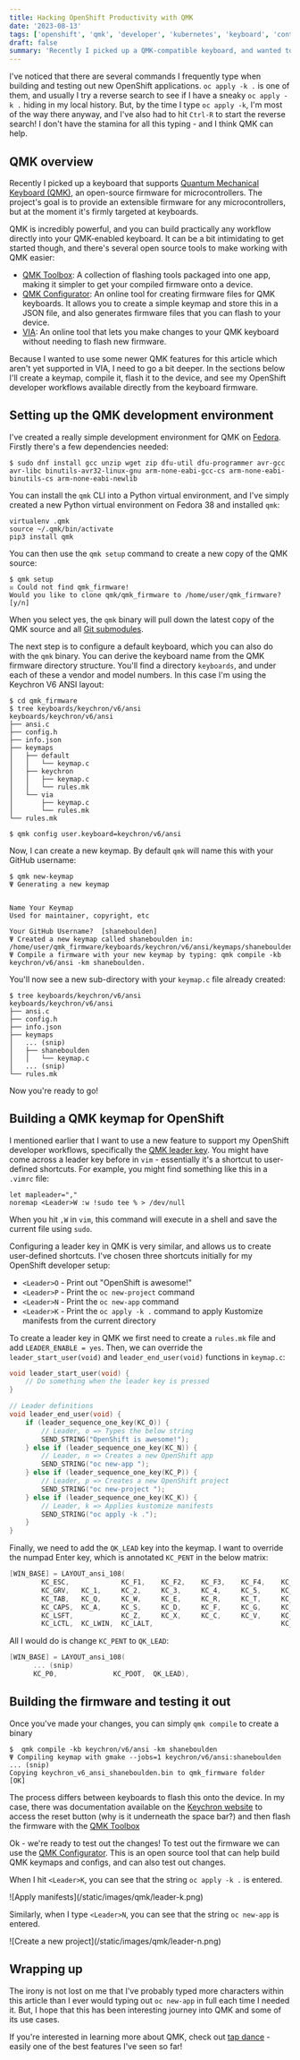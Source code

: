 ```yaml
---
title: Hacking OpenShift Productivity with QMK
date: '2023-08-13'
tags: ['openshift', 'qmk', 'developer', 'kubernetes', 'keyboard', 'containers']
draft: false
summary: 'Recently I picked up a QMK-compatible keyboard, and wanted to see how I could modify my OpenShift development workflows to suit.'
---
```

I've noticed that there are several commands I frequently type when building and testing out new OpenShift applications. `oc apply -k .` is one of them, and usually I try a reverse search to see if I have a sneaky `oc apply -k .` hiding in my local history. But, by the time I type `oc apply -k`, I'm most of the way there anyway, and I've also had to hit `Ctrl-R` to start the reverse search! I don't have the stamina for all this typing - and I think QMK can help.

## QMK overview
Recently I picked up a keyboard that supports [Quantum Mechanical Keyboard (QMK)](https://qmk.fm/), an open-source firmware for microcontrollers. The project's goal is to provide an extensible firmware for any microcontrollers, but at the moment it's firmly targeted at keyboards.

QMK is incredibly powerful, and you can build practically any workflow directly into your QMK-enabled keyboard. It can be a bit intimidating to get started though, and there's several open source tools to make working with QMK easier:

- [QMK Toolbox](https://github.com/qmk/qmk_toolbox): A collection of flashing tools packaged into one app, making it simpler to get your compiled firmware onto a device.
- [QMK Configurator](https://github.com/qmk/qmk_configurator): An online tool for creating firmware files for QMK keyboards. It allows you to create a simple keymap and store this in a JSON file, and also generates firmware files that you can flash to your device.
- [VIA](https://www.caniusevia.com/): An online tool that lets you make changes to your QMK keyboard without needing to flash new firmware.

Because I wanted to use some newer QMK features for this article which aren't yet supported in VIA, I need to go a bit deeper. In the sections below I'll create a keymap, compile it, flash it to the device, and see my OpenShift developer workflows available directly from the keyboard firmware.

## Setting up the QMK development environment
I've created a really simple development environment for QMK on [Fedora](https://fedoraproject.org/). Firstly there's a few dependencies needed:
```
$ sudo dnf install gcc unzip wget zip dfu-util dfu-programmer avr-gcc avr-libc binutils-avr32-linux-gnu arm-none-eabi-gcc-cs arm-none-eabi-binutils-cs arm-none-eabi-newlib
```
You can install the `qmk` CLI into a Python virtual environment, and I've simply created a new Python virtual environment on Fedora 38 and installed `qmk`:
```
virtualenv .qmk
source ~/.qmk/bin/activate
pip3 install qmk
```
You can then use the `qmk setup` command to create a new copy of the QMK source:
```
$ qmk setup
☒ Could not find qmk_firmware!
Would you like to clone qmk/qmk_firmware to /home/user/qmk_firmware? [y/n]
```
When you select yes, the `qmk` binary will pull down the latest copy of the QMK source and all [Git submodules](https://git-scm.com/book/en/v2/Git-Tools-Submodules).

The next step is to configure a default keyboard, which you can also do with the `qmk` binary. You can derive the keyboard name from the QMK firmware directory structure. You'll find a directory `keyboards`, and under each of these a vendor and model numbers. In this case I'm using the Keychron V6 ANSI layout:
```
$ cd qmk_firmware
$ tree keyboards/keychron/v6/ansi
keyboards/keychron/v6/ansi
├── ansi.c
├── config.h
├── info.json
├── keymaps
│   ├── default
│   │   └── keymap.c
│   ├── keychron
│   │   ├── keymap.c
│   │   └── rules.mk
│   └── via
│       ├── keymap.c
│       └── rules.mk
└── rules.mk

$ qmk config user.keyboard=keychron/v6/ansi
```
Now, I can create a new keymap. By default `qmk` will name this with your GitHub username:
```
$ qmk new-keymap
Ψ Generating a new keymap


Name Your Keymap
Used for maintainer, copyright, etc

Your GitHub Username?  [shaneboulden]
Ψ Created a new keymap called shaneboulden in: /home/user/qmk_firmware/keyboards/keychron/v6/ansi/keymaps/shaneboulden.
Ψ Compile a firmware with your new keymap by typing: qmk compile -kb keychron/v6/ansi -km shaneboulden.
```
You'll now see a new sub-directory with your `keymap.c` file already created:
```
$ tree keyboards/keychron/v6/ansi
keyboards/keychron/v6/ansi
├── ansi.c
├── config.h
├── info.json
├── keymaps
│   ... (snip)
│   ├── shaneboulden
│   │   └── keymap.c
│   ... (snip)
└── rules.mk
```
Now you're ready to go!

## Building a QMK keymap for OpenShift
I mentioned earlier that I want to use a new feature to support my OpenShift developer workflows, specifically the [QMK leader key](https://github.com/qmk/qmk_firmware/blob/master/docs/feature_leader_key.md). You might have come across a leader key before in `vim` - essentially it's a shortcut to user-defined shortcuts. For example, you might find something like this in a `.vimrc` file:
```
let mapleader=","
noremap <Leader>W :w !sudo tee % > /dev/null
```
When you hit `,W` in `vim`, this command will execute in a shell and save the current file using `sudo`. 

Configuring a leader key in QMK is very similar, and allows us to create user-defined shortcuts. I've chosen three shortcuts initially for my OpenShift developer setup:
- `<Leader>O` - Print out "OpenShift is awesome!"
- `<Leader>P` - Print the `oc new-project` command
- `<Leader>N` - Print the `oc new-app` command
- `<Leader>K` - Print the `oc apply -k .` command to apply Kustomize manifests from the current directory

To create a leader key in QMK we first need to create a `rules.mk` file and add `LEADER_ENABLE = yes`. Then, we can override the `leader_start_user(void)` and `leader_end_user(void)` functions in `keymap.c`:
```c
void leader_start_user(void) {
    // Do something when the leader key is pressed
}

// Leader definitions
void leader_end_user(void) {
    if (leader_sequence_one_key(KC_O)) {
        // Leader, o => Types the below string
        SEND_STRING("OpenShift is awesome!");
    } else if (leader_sequence_one_key(KC_N)) {
        // Leader, n => Creates a new OpenShift app
        SEND_STRING("oc new-app ");
    } else if (leader_sequence_one_key(KC_P)) {
        // Leader, p => Creates a new OpenShift project
        SEND_STRING("oc new-project ");
    } else if (leader_sequence_one_key(KC_K)) {
        // Leader, k => Applies kustomize manifests
        SEND_STRING("oc apply -k .");
    }
}
```
Finally, we need to add the `QK_LEAD` key into the keymap. I want to override the numpad Enter key, which is annotated `KC_PENT` in the below matrix:
```c
[WIN_BASE] = LAYOUT_ansi_108(
        KC_ESC,             KC_F1,    KC_F2,    KC_F3,    KC_F4,    KC_F5,    KC_F6,    KC_F7,    KC_F8,    KC_F9,    KC_F10,   KC_F11,     KC_F12,   KC_PSCR,  KC_CRTA,  RGB_MOD,  _______,  _______,  _______,  _______,
        KC_GRV,   KC_1,     KC_2,     KC_3,     KC_4,     KC_5,     KC_6,     KC_7,     KC_8,     KC_9,     KC_0,     KC_MINS,  KC_EQL,     KC_BSPC,  KC_INS,   KC_HOME,  KC_PGUP,  KC_NUM,   KC_PSLS,  KC_PAST,  KC_PMNS,
        KC_TAB,   KC_Q,     KC_W,     KC_E,     KC_R,     KC_T,     KC_Y,     KC_U,     KC_I,     KC_O,     KC_P,     KC_LBRC,  KC_RBRC,    KC_BSLS,  KC_DEL,   KC_END,   KC_PGDN,  KC_P7,    KC_P8,    KC_P9,
        KC_CAPS,  KC_A,     KC_S,     KC_D,     KC_F,     KC_G,     KC_H,     KC_J,     KC_K,     KC_L,     KC_SCLN,  KC_QUOT,              KC_ENT,                                 KC_P4,    KC_P5,    KC_P6,    KC_PPLS,
        KC_LSFT,            KC_Z,     KC_X,     KC_C,     KC_V,     KC_B,     KC_N,     KC_M,     KC_COMM,  KC_DOT,   KC_SLSH,              KC_RSFT,            KC_UP,              KC_P1,    KC_P2,    KC_P3,
        KC_LCTL,  KC_LWIN,  KC_LALT,                                KC_SPC,                                 KC_RALT,  KC_RWIN,  MO(WIN_FN), KC_RCTL,  KC_LEFT,  KC_DOWN,  KC_RGHT,  KC_P0,              KC_PDOT,  KC_PENT),
```
All I would do is change `KC_PENT` to `QK_LEAD`:
```c
[WIN_BASE] = LAYOUT_ansi_108(
      ... (snip)
      KC_P0,              KC_PDOT,  QK_LEAD),
```
## Building the firmware and testing it out
Once you've made your changes, you can simply `qmk compile` to create a binary
```
$  qmk compile -kb keychron/v6/ansi -km shaneboulden
Ψ Compiling keymap with gmake --jobs=1 keychron/v6/ansi:shaneboulden
... (snip)
Copying keychron_v6_ansi_shaneboulden.bin to qmk_firmware folder                                    [OK]
```
The process differs between keyboards to flash this onto the device. In my case, there was documentation available on the [Keychron website](https://www.keychron.com/blogs/archived/how-to-factory-reset-or-flash-your-qmk-via-enabled-keychron-v6-keyboard) to access the reset button (why is it underneath the space bar?) and then flash the firmware with the [QMK Toolbox](https://github.com/qmk/qmk_toolbox)

Ok - we're ready to test out the changes! To test out the firmware we can use the [QMK Configurator](https://config.qmk.fm/). This is an open source tool that can help build QMK keymaps and configs, and can also test out changes.

When I hit `<Leader>K`, you can see that the string `oc apply -k .` is entered.

<Zoom>
  ![Apply manifests](/static/images/qmk/leader-k.png)
</Zoom>

Similarly, when I type `<Leader>N`, you can see that the string `oc new-app` is entered.

<Zoom>
  ![Create a new project](/static/images/qmk/leader-n.png)
</Zoom>

## Wrapping up
The irony is not lost on me that I've probably typed more characters within this article than I ever would typing out `oc new-app` in full each time I needed it. But, I hope that this has been interesting journey into QMK and some of its use cases.

If you're interested in learning more about QMK, check out [tap dance](https://github.com/samhocevar-forks/qmk-firmware/blob/master/docs/feature_tap_dance.md) - easily one of the best features I've seen so far!